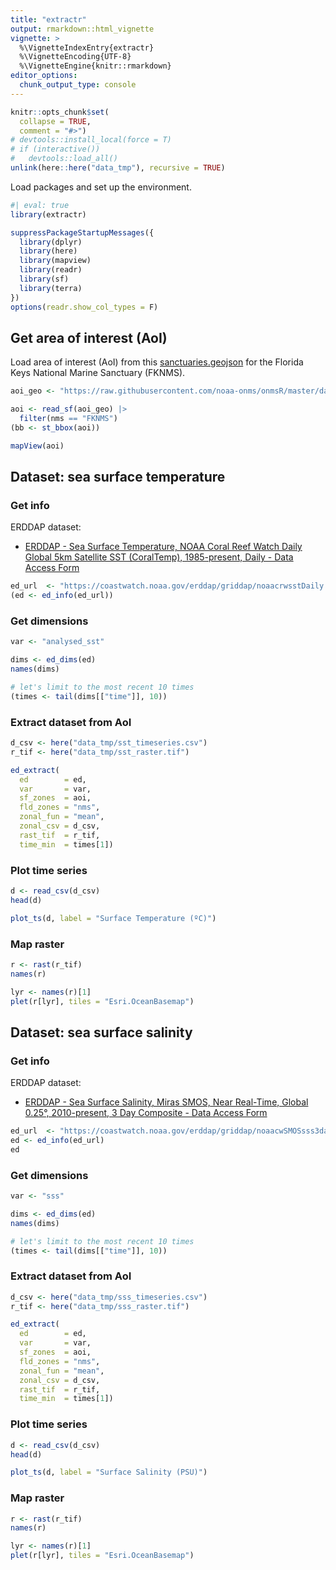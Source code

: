 ```yaml
---
title: "extractr"
output: rmarkdown::html_vignette
vignette: >
  %\VignetteIndexEntry{extractr}
  %\VignetteEncoding{UTF-8}
  %\VignetteEngine{knitr::rmarkdown}
editor_options: 
  chunk_output_type: console
---
```


```r
knitr::opts_chunk$set(
  collapse = TRUE,
  comment = "#>")
# devtools::install_local(force = T)
# if (interactive())
#   devtools::load_all()
unlink(here::here("data_tmp"), recursive = TRUE)
```

Load packages and set up the environment.

```r
#| eval: true
library(extractr)
```

```r
suppressPackageStartupMessages({
  library(dplyr)
  library(here)
  library(mapview)
  library(readr)
  library(sf)
  library(terra)
})
options(readr.show_col_types = F)
```

## Get area of interest (AoI)

Load area of interest (AoI) from this [sanctuaries.geojson](https://github.com/noaa-onms/onmsR/blob/master/data-raw/sanctuaries.geojson) for the Florida Keys National Marine Sanctuary (FKNMS).

```r
aoi_geo <- "https://raw.githubusercontent.com/noaa-onms/onmsR/master/data-raw/sanctuaries.geojson"

aoi <- read_sf(aoi_geo) |> 
  filter(nms == "FKNMS")
(bb <- st_bbox(aoi))

mapView(aoi)
```

## Dataset: sea surface temperature

### Get info

ERDDAP dataset:

- [ERDDAP - Sea Surface Temperature, NOAA Coral Reef Watch Daily Global 5km Satellite SST (CoralTemp), 1985-present, Daily - Data Access Form](https://coastwatch.noaa.gov/erddap/griddap/noaacrwsstDaily.html)

```r
ed_url  <- "https://coastwatch.noaa.gov/erddap/griddap/noaacrwsstDaily.html"
(ed <- ed_info(ed_url))
```

### Get dimensions

```r
var <- "analysed_sst"

dims <- ed_dims(ed)
names(dims)

# let's limit to the most recent 10 times
(times <- tail(dims[["time"]], 10))
```

### Extract dataset from AoI

```r
d_csv <- here("data_tmp/sst_timeseries.csv")
r_tif <- here("data_tmp/sst_raster.tif")

ed_extract(
  ed        = ed,
  var       = var,
  sf_zones  = aoi,
  fld_zones = "nms",
  zonal_fun = "mean",
  zonal_csv = d_csv,
  rast_tif  = r_tif,
  time_min  = times[1])
```

### Plot time series

```r
d <- read_csv(d_csv)
head(d)

plot_ts(d, label = "Surface Temperature (ºC)")
```

### Map raster

```r
r <- rast(r_tif)
names(r)

lyr <- names(r)[1]
plet(r[lyr], tiles = "Esri.OceanBasemap")
```


## Dataset: sea surface salinity

### Get info

ERDDAP dataset:

- [ERDDAP - Sea Surface Salinity, Miras SMOS, Near Real-Time, Global 0.25°, 2010-present, 3 Day Composite - Data Access Form](https://coastwatch.noaa.gov/erddap/griddap/noaacwSMOSsss3day.html)

```r
ed_url  <- "https://coastwatch.noaa.gov/erddap/griddap/noaacwSMOSsss3day.html"
ed <- ed_info(ed_url)
ed
```

### Get dimensions

```r
var <- "sss"

dims <- ed_dims(ed)
names(dims)

# let's limit to the most recent 10 times
(times <- tail(dims[["time"]], 10))
```

### Extract dataset from AoI

```r
d_csv <- here("data_tmp/sss_timeseries.csv")
r_tif <- here("data_tmp/sss_raster.tif")

ed_extract(
  ed        = ed,
  var       = var,
  sf_zones  = aoi,
  fld_zones = "nms",
  zonal_fun = "mean",
  zonal_csv = d_csv,
  rast_tif  = r_tif,
  time_min  = times[1])
```

### Plot time series

```r
d <- read_csv(d_csv)
head(d)

plot_ts(d, label = "Surface Salinity (PSU)")
```

### Map raster

```r
r <- rast(r_tif)
names(r)

lyr <- names(r)[1]
plet(r[lyr], tiles = "Esri.OceanBasemap")
```
